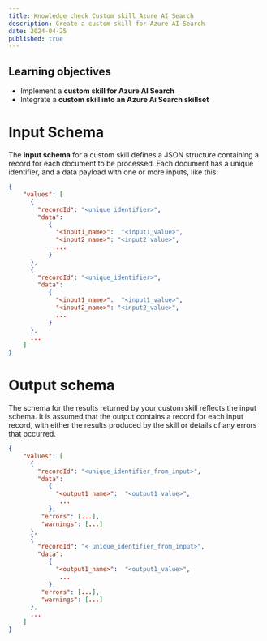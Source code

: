 ```yaml
---
title: Knowledge check Custom skill Azure AI Search
description: Create a custom skill for Azure AI Search
date: 2024-04-25
published: true
---
```


## Learning objectives

- Implement a **custom skill for Azure AI Search**
- Integrate a **custom skill into an Azure Ai Search skillset**

# Input Schema

The **input schema** for a custom skill defines a JSON structure containing a record for each document to be processed.
Each document has a unique identifier, and a data payload with one or more inputs, like this:

```json
{
    "values": [
      {
        "recordId": "<unique_identifier>",
        "data":
           {
             "<input1_name>":  "<input1_value>",
             "<input2_name>": "<input2_value>",
             ...
           }
      },
      {
        "recordId": "<unique_identifier>",
        "data":
           {
             "<input1_name>":  "<input1_value>",
             "<input2_name>": "<input2_value>",
             ...
           }
      },
      ...
    ]
}
```

# Output schema

The schema for the results returned by your custom skill reflects the input schema. It is assumed that the output contains a record for each input record, with either the results produced by the skill or details of any errors that occurred.

```json
{
    "values": [
      {
        "recordId": "<unique_identifier_from_input>",
        "data":
           {
             "<output1_name>":  "<output1_value>",
              ...
           },
         "errors": [...],
         "warnings": [...]
      },
      {
        "recordId": "< unique_identifier_from_input>",
        "data":
           {
             "<output1_name>":  "<output1_value>",
              ...
           },
         "errors": [...],
         "warnings": [...]
      },
      ...
    ]
}
```
